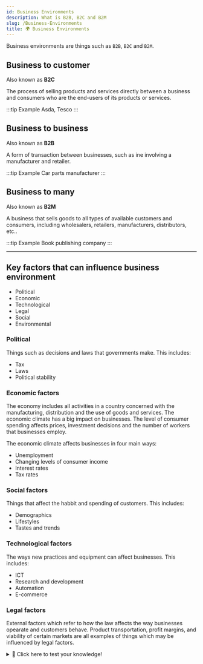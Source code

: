 ```yaml
---
id: Business Environments
description: What is B2B, B2C and B2M
slug: /Business-Environments
title: 🌍 Business Environments
---
```


Business environments are things such as `B2B`, `B2C` and `B2M`.

## Business to customer

Also known as **B2C**


The process of selling products and services directly between a business and consumers who are the end-users of its products or services.

:::tip Example
Asda, Tesco
:::

## Business to business

Also known as **B2B**

A form of transaction between businesses, such as ine involving a manufacturer and retailer. 

:::tip Example
Car parts manufacturer
:::

## Business to many

Also known as **B2M**

A business that sells goods to all types of available customers and consumers, including wholesalers, retailers, manufacturers, distributors, etc..

:::tip Example
Book publishing company
:::

---

## Key factors that can influence business environment

- Political
- Economic
- Technological
- Legal
- Social
- Environmental

### Political
Things such as decisions and laws that governments make. This includes: <br />
- Tax
- Laws
- Political stability

### Economic factors
The economy includes all activities in a country concerned with the manufacturing, distribution and the use of goods and services. The economic climate has a big impact on businesses. The level of consumer spending affects prices, investment decisions and the number of workers that businesses employ.

The economic climate affects businesses in four main ways:
- Unemployment
- Changing levels of consumer income
- Interest rates
- Tax rates

### Social factors
Things that affect the habbit and spending of customers. This includes:
- Demographics
- Lifestyles
- Tastes and trends

### Technological factors
The ways new practices and equipment can affect businesses. This includes:
- ICT
- Research and development
- Automation
- E-commerce

### Legal factors
External factors which refer to how the law affects the way businesses opearate and customers behave. Product transportation, profit margins, and viability of certain markets are all examples of things which may be influenced by legal factors. 

<details>
  <summary>🧠 Click here to test your knowledge! </summary>

<iframe src="https://quizlet.com/636722859/match/embed?i=3loczc&x=1jj1" height="500" width="100%"></iframe>

</details>
